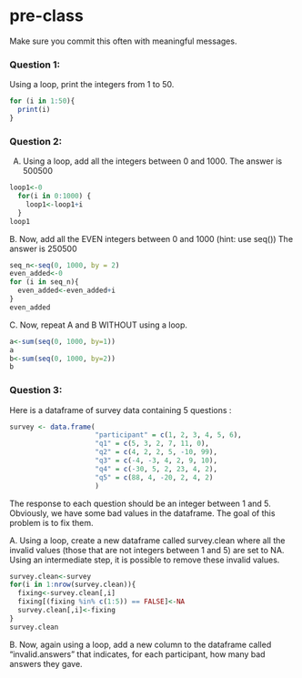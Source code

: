 # pre-class


Make sure you commit this often with meaningful messages. 




### Question 1:

Using a loop, print the integers from 1 to 50. 

```r
for (i in 1:50){
  print(i)
}
```

### Question 2:

A.  Using a loop, add all the integers between 0 and 1000.
The answer is 500500
```r
loop1<-0
  for(i in 0:1000) {
    loop1<-loop1+i
  }
loop1
```
B. Now, add all the EVEN integers between 0 and 1000 (hint: use seq())
The answer is 250500
```r
seq_n<-seq(0, 1000, by = 2)
even_added<-0
for (i in seq_n){
  even_added<-even_added+i
}
even_added
```
C. Now, repeat A and B WITHOUT using a loop.

```r
a<-sum(seq(0, 1000, by=1))
a
b<-sum(seq(0, 1000, by=2))
b
```
### Question 3:

Here is a dataframe of survey data containing 5 questions :

```r
survey <- data.frame(
                     "participant" = c(1, 2, 3, 4, 5, 6),
                     "q1" = c(5, 3, 2, 7, 11, 0),
                     "q2" = c(4, 2, 2, 5, -10, 99),
                     "q3" = c(-4, -3, 4, 2, 9, 10),
                     "q4" = c(-30, 5, 2, 23, 4, 2),
                     "q5" = c(88, 4, -20, 2, 4, 2)
                     )
```
The response to each question should be an integer between 1 and 5. Obviously, we have some bad values in the dataframe. The goal of this problem is to fix them.

A. Using a loop, create a new dataframe called survey.clean where all the invalid values (those that are not integers between 1 and 5) are set to NA.
Using an intermediate step, it is possible to remove these invalid values.
```r
survey.clean<-survey
for(i in 1:nrow(survey.clean)){
  fixing<-survey.clean[,i]
  fixing[(fixing %in% c(1:5)) == FALSE]<-NA
  survey.clean[,i]<-fixing
}
survey.clean
```
B. Now, again using a loop, add a new column to the dataframe called “invalid.answers” that indicates, for each participant, how many bad answers they gave.